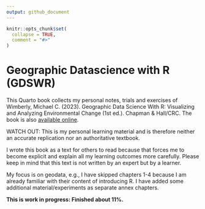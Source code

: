 ```yaml
---
output: github_document
---
```


<!-- README.md is generated from README.Rmd. Please edit that file -->

```r
knitr::opts_chunk$set(
  collapse = TRUE,
  comment = "#>"
)
```

# Geographic Datascience with R (GDSWR)

<!-- badges: start -->
<!-- badges: end -->

This Quarto book collects my personal notes, trials and exercises of
Wimberly, Michael C. (2023). Geographic Data Science With R: Visualizing and Analyzing Environmental Change (1st ed.). Chapman & Hall/CRC. The book is also [available online](https://bookdown.org/mcwimberly/gdswr-book/).

WATCH OUT: This is my personal learning material and is therefore
neither an accurate replication nor an authoritative textbook.

I wrote this book as a text for others to read because that forces me to
become explicit and explain all my learning outcomes more carefully.
Please keep in mind that this text is not written by an expert but by a
learner.

My focus is on geodata, e.g., I have skipped chapters 1-4 because I am already familiar with their content of introducing R. I have added some additional material/experiments as separate annex chapters.

**This is work in progress: Finished about 11%.**


